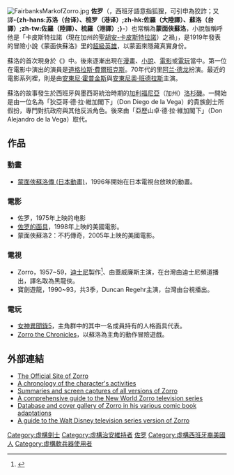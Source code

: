 {{RoughTranslation}}
{{noteTA
|T=zh-hans:佐罗;zh-hk:梭羅;zh-tw:蘇洛;
|1=zh-hans:佐罗;zh-hk:梭羅;zh-tw:蘇洛;
|2=zh-tw:蒙面俠蘇洛傳 (日本動畫); zh-cn:佐罗的传说; zh-hk:黑龍俠影;
|3=zh-cn:佐罗的面具; zh-hk:黑俠梭羅; zh-sg:佐罗的面具; zh-tw:蒙面俠蘇洛;
|4=zh-tw:亞蘭·德倫; zh-cn:阿兰·德龙; zh-hk:阿倫·狄龍;
|5=zh-cn:法意; zh-hk:法意; zh-tw:法義;
}}
{{About|素有「蒙面俠蘇洛」之稱的佐罗|同名電影|蒙面俠蘇洛 (電影)}}

[[File:FairbanksMarkofZorro.jpg|thumb]]
'''佐罗'''（{{lang-en|Zorro}}，西班牙語意指狐狸，可引申為狡詐；又譯'''-{zh-hans:苏洛（台译）、梳罗（港译）;zh-hk:佐羅（大陸譯）、蘇洛（台譯）;zh-tw:佐羅（陸譯）、梳羅（港譯）;}-'''）也常稱為'''蒙面俠蘇洛'''，小說版稱呼他是「卡皮斯特拉諾（現在加州的[[聖胡安-卡皮斯特拉諾|聖胡安-卡皮斯特拉諾]]）之禍」，是{{link-en|强斯顿·麦库力|Johnston McCulley}}1919年發表的冒險小說《蒙面俠蘇洛》里的[[超級英雄|超級英雄]]，以蒙面來隱藏真實身份。

蘇洛的首次現身於《{{le|The Curse Of Capistrano}}》中。後來逐漸出現在[[漫畫|漫畫]]、[[小說|小說]]、[[電影|電影]]或[[電玩|電玩]]當中。第一位在電影中演出的演員是[[道格拉斯·費爾班克斯|道格拉斯·費爾班克斯]]。70年代的{{link-en|法意合拍电影|Zorro (1975 film)}}里[[阿兰·德龙|阿兰·德龙]]扮演。最近的電影系列裡，則是由[[安東尼·霍普金斯|安東尼·霍普金斯]]與[[安東尼奧·班德拉斯|安東尼奧·班德拉斯]]主演。

蘇洛的故事發生於西班牙與墨西哥統治時期的[[上加利福尼亞省|加利福尼亞]]（加州）[[洛杉磯|洛杉磯]]。一開始是由一位名為「狄亞哥·德·拉·維加閣下」（Don Diego de la Vega）的貴族劍士所假扮，專門對抗政府與其他反派角色。後來由「亞歷山卓·德·拉·維加閣下」（Don Alejandro de la Vega）取代。

== 作品 ==
=== 動畫 ===
*[[蒙面俠蘇洛傳_(日本動畫)|蒙面俠蘇洛傳 (日本動畫)]]，1996年開始在日本電視台放映的動畫。

=== 電影 ===
*佐罗，1975年上映的电影
*[[佐罗的面具|佐罗的面具]]，1998年上映的美國電影。
*蒙面俠蘇洛2：不朽傳奇，2005年上映的美國電影。

=== 電視 ===
* Zorro，1957~59，[[迪士尼|迪士尼]]製作<ref>{{cite web |title=Zorro (TV series 1957-59) |url=https://www.imdb.com/title/tt0050079/ |website=[[IMDb|IMDb]] |accessdate=2019-10-05 |archive-date=2018-06-15 |archive-url=https://web.archive.org/web/20180615110209/https://www.imdb.com/title/tt0050079/ |dead-url=no }}</ref>、由蓋威廉斯主演，在台灣由迪士尼頻道播出，譯名取為黑龍俠。
* 寶劍遊龍，1990~93，共3季，Duncan Regehr主演，台灣由台視播出。

=== 電玩 ===
*[[女神異聞錄5|女神異聞錄5]]，主角群中的其中一名成員持有的人格面具代表。
*[[Zorro_the_Chronicles|Zorro the Chronicles]]，以蘇洛為主角的動作冒險遊戲。

==外部連結==
*[http://www.zorro.com The Official Site of Zorro] {{Wayback|url=http://www.zorro.com/ |date=20210513131011 }}
*[http://www.pjfarmer.com/woldnewton/Zorro.htm A chronology of the character's activities]{{Wayback|url=http://www.pjfarmer.com/woldnewton/Zorro.htm |date=20170730011643 }}
*[https://web.archive.org/web/20060206022331/http://www.geocities.com/thezorrolegend/ Summaries and screen captures of all versions of Zorro]
*[http://www.newworldzorro.com A comprehensive guide to the New World Zorro television series]{{Wayback|url=http://www.newworldzorro.com/ |date=20051018105907 }}
*[http://www.comics.org/search.lasso?type=character&query=Zorro&sort=chrono&Submit=Search Database and cover gallery of Zorro in his various comic book adaptations] {{Wayback|url=http://www.comics.org/search.lasso?type=character&query=Zorro&sort=chrono&Submit=Search |date=20090116130520 }}
*[http://www.billcotter.com/zorro A guide to the Walt Disney television series version of Zorro] {{Wayback|url=http://www.billcotter.com/zorro |date=20210422163945 }}

{{Authority control}}
{{DEFAULTSORT:Zorro}}
[[Category:虛構劍士|Category:虛構劍士]]
[[Category:虛構治安維持者|Category:虛構治安維持者]]
[[Category:佐罗|]]
[[Category:虛構西班牙裔美國人|Category:虛構西班牙裔美國人]]
[[Category:虛構軟兵器使用者|Category:虛構軟兵器使用者]]